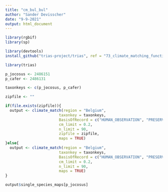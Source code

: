 ```yaml
---
title: "cm_bul_bul"
author: "Sander Devisscher"
date: "9-9-2021"
output: html_document
---
```


```r
library(rgbif)
library(sp)

library(devtools)
install_github("trias-project/trias", ref = "73_climate_matching_function")

library(trias)
```

```r
p_jocosus <- 2486151
p_cafer <- 2486131

taxonkeys <- c(p_jocosus, p_cafer)
```

```r
zipfile <- ""

if(file.exists(zipfile)){
  output <- climate_match(region = "Belgium",
                        taxonkey = taxonkeys,
                        BasisOfRecord = c("HUMAN_OBSERVATION", "PRESERVED_SPECIMEN", "UNKNOWN"),
                        cm_limit = 0.2,
                        n_limit = 90,
                        zipfile = zipfile,
                        maps = TRUE)
}else{
  output <- climate_match(region = "Belgium",
                        taxonkey = taxonkeys,
                        BasisOfRecord = c("HUMAN_OBSERVATION", "PRESERVED_SPECIMEN", "UNKNOWN"),
                        cm_limit = 0.2,
                        n_limit = 90,
                        maps = TRUE)
}
```

```r
output$single_species_maps[p_jocosus]
```

